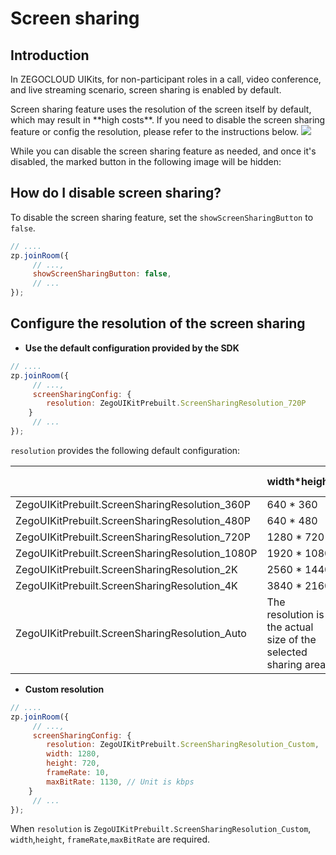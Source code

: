 # Screen sharing

## Introduction

In ZEGOCLOUD UIKits, for non-participant roles in a call, video conference, and live streaming scenario, screen sharing is enabled by default.

<Warning title="Warning">
Screen sharing feature uses the resolution of the screen itself by default, which may result in **high costs**. If you need to disable the screen sharing feature or config the resolution, please refer to the instructions below.
</Warning>

<Frame width="512" height="auto" caption="image description text">
  <img src="https://storage.zego.im/sdk-doc/Pics/Prebuilt_Web/joinRoom_screenShare.jpg" />
</Frame>


While you can disable the screen sharing feature as needed, and once it's disabled, the marked button in the following image will be hidden:


## How do I disable screen sharing?

To disable the screen sharing feature, set the `showScreenSharingButton` to `false`. 

```javascript
// ....
zp.joinRoom({
     // ...,
     showScreenSharingButton: false,
     // ...
});
```

## Configure the resolution of the screen sharing

- **Use the default configuration provided by the SDK**

```javascript
// ....
zp.joinRoom({
     // ...,
     screenSharingConfig: {
        resolution: ZegoUIKitPrebuilt.ScreenSharingResolution_720P
    }
     // ...
});
```
`resolution` provides the following default configuration:

|                                                 | width*height                                                    | frameRate | bitrate (kbps) |
| ----------------------------------------------- | --------------------------------------------------------------- | --------- | -------------- |
| ZegoUIKitPrebuilt.ScreenSharingResolution_360P  | 640 * 360                                                       | 15        | 400            |
| ZegoUIKitPrebuilt.ScreenSharingResolution_480P  | 640 * 480                                                       | 15        | 500            |
| ZegoUIKitPrebuilt.ScreenSharingResolution_720P  | 1280 * 720                                                      | 15        | 1130           |
| ZegoUIKitPrebuilt.ScreenSharingResolution_1080P | 1920 * 1080                                                     | 15        | 1500           |
| ZegoUIKitPrebuilt.ScreenSharingResolution_2K    | 2560 * 1440                                                     | 15        | 6000           |
| ZegoUIKitPrebuilt.ScreenSharingResolution_4K    | 3840 * 2160                                                     | 15        | 10000          |
| ZegoUIKitPrebuilt.ScreenSharingResolution_Auto  | The resolution is the actual size of the selected sharing area. | 15        | auto           |

- **Custom resolution**

```javascript
// ....
zp.joinRoom({
     // ...,
     screenSharingConfig: {
        resolution: ZegoUIKitPrebuilt.ScreenSharingResolution_Custom,
        width: 1280, 
        height: 720,
        frameRate: 10,
        maxBitRate: 1130, // Unit is kbps
    }
     // ...
});
```

When `resolution` is `ZegoUIKitPrebuilt.ScreenSharingResolution_Custom`, `width`,`height`, `frameRate`,`maxBitRate` are required.
